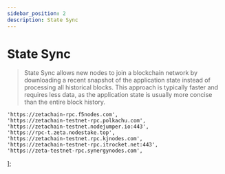```yaml
---
sidebar_position: 2
description: State Sync
---
```


# State Sync

> State Sync allows new nodes to join a blockchain network by downloading a recent snapshot of the application state instead of processing all historical blocks. This approach is typically faster and requires less data, as the application state is usually more concise than the entire block history.



	'https://zetachain-rpc.f5nodes.com',
	'https://zetachain-testnet-rpc.polkachu.com',
	'https://zetachain-testnet.nodejumper.io:443',
	'https://rpc-t.zeta.nodestake.top',
	'https://zetachain-testnet.rpc.kjnodes.com',
	'https://zetachain-testnet-rpc.itrocket.net:443',
	'https://zeta-testnet-rpc.synergynodes.com',
];

<SelectPaste endpoints={endpoints} codeTemplate={stateSync} tip="Click on any RPC to paste it into the code block." />